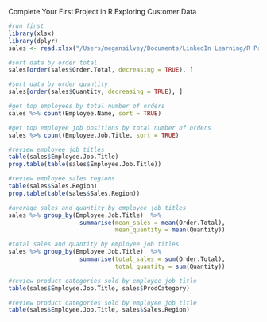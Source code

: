 Complete Your First Project in R
Exploring Customer Data

```r
#run first
library(xlsx)
library(dplyr)
sales <- read.xlsx("/Users/megansilvey/Documents/LinkedIn Learning/R Project Course/Red30 Tech Sales.xlsx",1)
```

```r
#sort data by order total
sales[order(sales$Order.Total, decreasing = TRUE), ]
```


```r
#sort data by order quantity
sales[order(sales$Quantity, decreasing = TRUE), ]
```


```r
#get top employees by total number of orders
sales %>% count(Employee.Name, sort = TRUE)
```

```r
#get top employee job positions by total number of orders
sales %>% count(Employee.Job.Title, sort = TRUE)
```

```r
#review employee job titles
table(sales$Employee.Job.Title)
prop.table(table(sales$Employee.Job.Title))
```

```r
#review employee sales regions
table(sales$Sales.Region)
prop.table(table(sales$Sales.Region))
```

```r
#average sales and quantity by employee job titles
sales %>% group_by(Employee.Job.Title)  %>%
                    summarise(mean_sales = mean(Order.Total), 
                              mean_quantity = mean(Quantity))
```

```r
#total sales and quantity by employee job titles
sales %>% group_by(Employee.Job.Title)  %>%
                    summarise(total_sales = sum(Order.Total), 
                              total_quantity = sum(Quantity))
```

```r
#review product categories sold by employee job title
table(sales$Employee.Job.Title, sales$ProdCategory)
```

```r
#review product categories sold by employee job title
table(sales$Employee.Job.Title, sales$Sales.Region)
```

